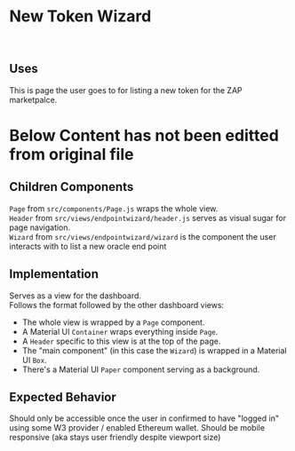 <!--- tokenwizardpage.stories.mdx -->


<Meta title="MDX/Endpoint Wizard" component={TokenWizardView} />

# New Token Wizard

<br />

## Uses

This is page the user goes to for listing a new token for the ZAP marketpalce.

# Below Content has not been editted from original file

## Children Components

`Page` from `src/components/Page.js` wraps the whole view. <br />
`Header` from `src/views/endpointwizard/header.js` serves as visual sugar for page navigation. <br />
`Wizard` from `src/views/endpointwizard/wizard` is the component the user interacts with to list a new oracle end point


## Implementation

Serves as a view for the dashboard. <br />
Follows the format followed by the other dashboard views: 
- The whole view is wrapped by a `Page` component.
- A Material UI `Container` wraps everything inside `Page`.
- A `Header` specific to this view is at the top of the page.
- The "main component" (in this case the `Wizard`) is wrapped in a Material UI `Box`.
- There's a Material UI `Paper` component serving as a background.

## Expected Behavior

Should only be accessible once the user in confirmed to have "logged in" using some W3 provider / enabled Ethereum wallet.
Should be mobile responsive (aka stays user friendly despite viewport size)